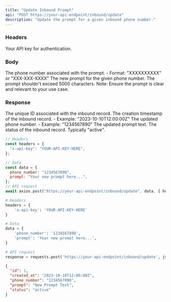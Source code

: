 ```yaml
---
title: "Update Inbound Prompt"
api: "POST https://your-api-endpoint/inbound/update"
description: "Update the prompt for a given inbound phone number."
---
```


### Headers

<ParamField header="authorization" type="string">
  Your API key for authentication.
</ParamField>

### Body

<ParamField body="phone_number" type="string">
  The phone number associated with the prompt. - Format: "XXXXXXXXXX" or
  "XXX-XXX-XXXX"
</ParamField>

<ParamField body="prompt" type="string">
  The new prompt for the given phone number. The prompt shouldn't exceed 5000
  characters. Note: Ensure the prompt is clear and relevant to your use case.
</ParamField>

### Response

<ResponseField name="id" type="integer">
  The unique ID associated with the inbound record.
</ResponseField>

<ResponseField name="created_at" type="string">
  The creation timestamp of the inbound record. - Example:
  "2023-10-10T12:00:00Z"
</ResponseField>

<ResponseField name="phone_number" type="string">
  The updated phone number. - Example: "1234567890"
</ResponseField>

<ResponseField name="prompt" type="string">
  The updated prompt text.
</ResponseField>

<ResponseField name="status" type="string">
  The status of the inbound record. Typically "active".
</ResponseField>

<RequestExample>

```javascript UpdatePrompt.js
// Headers
const headers = {
  "x-api-key": "YOUR-API-KEY-HERE",
};

// Data
const data = {
  phone_number: "1234567890",
  prompt: "Your new prompt here...",
};
// API request
await axios.post("https://your-api-endpoint/inbound/update", data, { headers });
```

```python UpdatePrompt.py
# Headers
headers = {
    'x-api-key': 'YOUR-API-KEY-HERE'
}

# Data
data = {
    'phone_number': '1234567890',
    'prompt': 'Your new prompt here...',
}

# API request
response = requests.post('https://your-api-endpoint/inbound/update', json=data, headers=headers)
```

</RequestExample>

<ResponseExample>

```json Response
{
  "id": 1,
  "created_at": "2023-10-10T12:00:00Z",
  "phone_number": "1234567890",
  "prompt": "New Prompt Text",
  "status": "active"
}
```

</ResponseExample>
